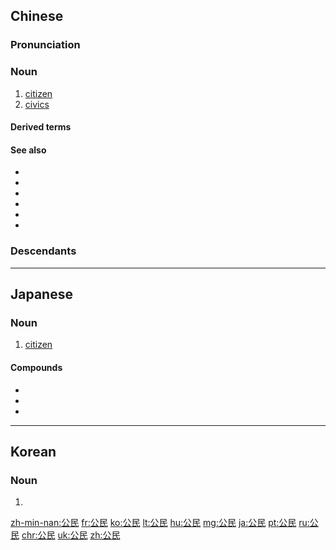 ==Chinese==
{{zh-forms}}

===Pronunciation===
{{zh-pron
|m=gōngmín
|ma=Zh-gongmín.ogg
|c=gung1 man4
|h=pfs=kûng-mìn
|md=gŭng-mìng
|mn=kong-bîn
|w=1kon min
|cat=n
}}

===Noun===
{{zh-noun}}

# [[citizen]]
# [[civics]]

====Derived terms====
{{zh-der|公民結合|公民權|世界公民}}

====See also====
* {{zh-l|國民}}
* {{zh-l|居民}}
* {{zh-l|難民}}
* {{zh-l|平民}}
* {{zh-l|市民}}
* {{zh-l|移民}}

===Descendants===
{{CJKV||こうみん|공민|công dân}}

{{zh-cat|Intermediate}}

----

==Japanese==
{{ja-kanjitab|こう|みん|yomi=on}}

===Noun===
{{ja-noun|こうみん}}

# [[citizen]]

====Compounds====
* {{l/ja|公民学}}
* {{l/ja|公民館}}
* {{l/ja|公民権}}

----

==Korean==
{{ko-hanjatab}}

===Noun===
{{ko-noun|rv=gongmin|hangeul=공민}}

# {{hanja form of|공민|citizen}}

[[zh-min-nan:公民]]
[[fr:公民]]
[[ko:公民]]
[[lt:公民]]
[[hu:公民]]
[[mg:公民]]
[[ja:公民]]
[[pt:公民]]
[[ru:公民]]
[[chr:公民]]
[[uk:公民]]
[[zh:公民]]